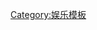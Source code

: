 {{Navbox
|name  = Grammy Award years
|title = [[格萊美獎]]
|basestyle = background:#FFD700;
|liststyle  = line-height:1.4em;
|group1 = 举办年度
| listclass  = hlist
|list1= 
*[[第1屆葛萊美獎|1959 (1)]]
*[[第2屆葛萊美獎|1959 (2)]]
*[[第3屆葛萊美獎|1961]]
*[[第4屆葛萊美獎|1962]]
*[[第5屆葛萊美獎|1963]]
*[[第6屆葛萊美獎|1964]]
*[[第7屆葛萊美獎|1965]]
*[[第8屆葛萊美獎|1966]]
*[[第9屆葛萊美獎|1967]]
*[[第10屆葛萊美獎|1968]]
*[[第11屆葛萊美獎|1969]]
*[[第12屆葛萊美獎|1970]]
*[[第13屆葛萊美獎|1971]]
*[[第14屆葛萊美獎|1972]]
*[[第15屆葛萊美獎|1973]]
*[[第16屆葛萊美獎|1974]]
*[[第17屆葛萊美獎|1975]]
*[[第18屆葛萊美獎|1976]]
*[[第19屆葛萊美獎|1977]]
*[[第20屆葛萊美獎|1978]]
*[[第21屆葛萊美獎|1979]]
*[[第22屆葛萊美獎|1980]]
*[[第23屆葛萊美獎|1981]]
*[[第24屆葛萊美獎|1982]]
*[[第25屆葛萊美獎|1983]]
*[[第26屆葛萊美獎|1984]]
*[[第27屆葛萊美獎|1985]]
*[[第28屆葛萊美獎|1986]]
*[[第29屆葛萊美獎|1987]]
*[[第30屆葛萊美獎|1988]]
*[[第31屆葛萊美獎|1989]]
*[[第32屆葛萊美獎|1990]]
*[[第33屆葛萊美獎|1991]]
*[[第34屆葛萊美獎|1992]]
*[[第35屆葛萊美獎|1993]]
*[[第36屆葛萊美獎|1994]]
*[[第37屆葛萊美獎|1995]]
*[[第38屆葛萊美獎|1996]]
*[[第39屆葛萊美獎|1997]]
*[[第40屆葛萊美獎|1998]]
*[[第41屆葛萊美獎|1999]]
*[[第42屆葛萊美獎|2000]]
*[[第43屆葛萊美獎|2001]]
*[[第44屆葛萊美獎|2002]]
*[[第45屆葛萊美獎|2003]]
*[[第46屆葛萊美獎|2004]]
*[[第47屆葛萊美獎|2005]]
*[[第48屆葛萊美獎|2006]]
*[[第49屆葛萊美獎|2007]]
*[[第50屆葛萊美獎|2008]]
*[[第51屆葛萊美獎|2009]]
*[[第52屆葛萊美獎|2010]]
*[[第53屆葛萊美獎|2011]]
*[[第54屆葛萊美獎|2012]]
*[[第55屆葛萊美獎|2013]]
*[[第56届格莱美奖|2014]]
*[[第57届格莱美奖|2015]]
*[[第58届格莱美奖|2016]]
*[[第59届格莱美奖|2017]]
*[[第60届格莱美奖|2018]]
*[[第61届格莱美奖|2019]]
*[[第62届格莱美奖|2020]]
*[[第63届格莱美奖|2021]]
*[[第64屆格萊美獎|2022]]
|group2 = 部分奖项
|list2 = 
*<!--格莱美奖#奖项-->[[葛萊美獎#獎項|奖项列表]]
**[[格莱美奖年度专辑|年度专辑]]
**[[格莱美奖年度制作|年度制作]]
**[[格莱美奖年度歌曲|年度歌曲]]
**[[格莱美奖最佳新人|最佳新人]]
**[[格莱美奖最佳音乐录影带|最佳音乐录影带]]
**[[葛萊美獎最佳另類音樂專輯|最佳另类音乐专辑]]
**[[格莱美奖最佳摇滚专辑|最佳摇滚专辑]]
**[[格莱美奖最佳饶舌/演唱合作|最佳饶舌/演唱合作]]
**[[格莱美传奇奖]]}}<noinclude>
[[Category:娱乐模板]]
</noinclude>